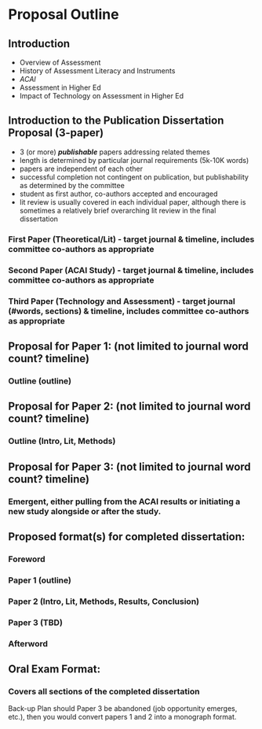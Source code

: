 # Proposal Outline

## Introduction
- Overview of Assessment
- History of Assessment Literacy and Instruments
- *ACAI*
- Assessment in Higher Ed
- Impact of Technology on Assessment in Higher Ed


## Introduction to the Publication Dissertation Proposal (3-paper) 
- 3 (or more) ***publishable*** papers addressing related themes
- length is determined by particular journal requirements (5k-10K words)
- papers are independent of each other
- successful completion not contingent on publication, but publishability as determined by the committee
- student as first author, co-authors accepted and encouraged 
- lit review is usually covered in each individual paper, although there is sometimes a relatively brief overarching lit review in the final dissertation


### First Paper (Theoretical/Lit) - target journal & timeline, includes committee co-authors as appropriate 

### Second Paper (ACAI Study) - target journal & timeline, includes committee co-authors as appropriate 

### Third Paper (Technology and Assessment) - target journal (#words, sections) & timeline, includes committee co-authors as appropriate 

## Proposal for Paper 1: (not limited to journal word count? timeline) 
### Outline (outline) 

## Proposal for Paper 2: (not limited to journal word count? timeline) 

### Outline (Intro, Lit, Methods) 

## Proposal for Paper 3: (not limited to journal word count? timeline) 

### Emergent, either pulling from the ACAI results or initiating a new study alongside or after the study. 

## Proposed format(s) for completed dissertation: 

### Foreword 

### Paper 1 (outline) 

### Paper 2 (Intro, Lit, Methods, Results, Conclusion) 

### Paper 3 (TBD) 

### Afterword 

## Oral Exam Format: 

### Covers all sections of the completed dissertation 

Back-up Plan should Paper 3 be abandoned (job opportunity emerges, etc.), then you would convert papers 1 and 2 into a monograph format. 

 

 